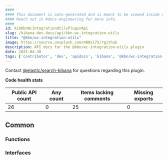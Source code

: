 ```yaml
---
####
#### This document is auto-generated and is meant to be viewed inside our experimental, new docs system.
#### Reach out in #docs-engineering for more info.
####
id: kibKbnWcIntegrationUtilsPluginApi
slug: /kibana-dev-docs/api/kbn-wc-integration-utils
title: "@kbn/wc-integration-utils"
image: https://source.unsplash.com/400x175/?github
description: API docs for the @kbn/wc-integration-utils plugin
date: 2025-04-30
tags: ['contributor', 'dev', 'apidocs', 'kibana', '@kbn/wc-integration-utils']
---
```




Contact [@elastic/search-kibana](https://github.com/orgs/elastic/teams/search-kibana) for questions regarding this plugin.

**Code health stats**

| Public API count  | Any count | Items lacking comments | Missing exports |
|-------------------|-----------|------------------------|-----------------|
| 26 | 0 | 25 | 0 |

## Common

### Functions
<DocDefinitionList data={kbnWcIntegrationUtilsObj.common.functions}/>

### Interfaces
<DocDefinitionList data={kbnWcIntegrationUtilsObj.common.interfaces}/>

